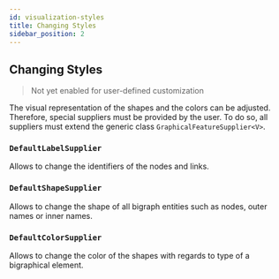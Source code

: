 ```yaml
---
id: visualization-styles
title: Changing Styles
sidebar_position: 2
---
```


## Changing Styles

> Not yet enabled for user-defined customization

The visual representation of the shapes and the colors can be adjusted.
Therefore, special suppliers must be provided by the user.
To do so, all suppliers must extend the generic class `GraphicalFeatureSupplier<V>`.

### `DefaultLabelSupplier`

Allows to change the identifiers of the nodes and links.

### `DefaultShapeSupplier`

Allows to change the shape of all bigraph entities such as nodes, outer names or inner names.

### `DefaultColorSupplier`

Allows to change the color of the shapes with regards to type of a bigraphical element.
